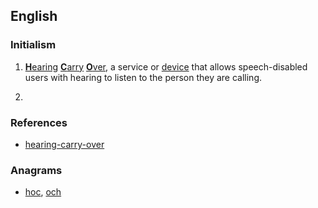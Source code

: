 ==English==

===Initialism===
{{rfc-header|Initialism}}
{{head|en|initialism}}

# [[hearing|'''H'''earing]] [[carry|'''C'''arry]] [[over|'''O'''ver]], a service or [[device]] that allows speech-disabled users with hearing to listen to the person they are calling.
# {{context|astronomy|lang=en}} {{initialism of |w:Harvard College Observatory|Harvard College Observatory|lang=en}}

===References===
* [http://www.myrelay.com/traditional-relay/hco-hearing-carry-over.en.html hearing-carry-over]

===Anagrams===
* [[hoc#English|hoc]], [[och#English|och]]